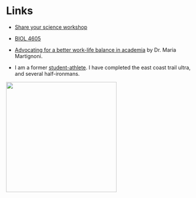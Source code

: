 # Links {-}

- [Share your science workshop](https://rpubs.com/ahurford/972071)

- [BIOL 4605](https://davidcschneider.github.io/StatisticalScience/LNotes/Pt1.html)

- [Advocating for a better work-life balance in academia](https://thefemalescientist.com/portrait/maria-martignoni/3111/go-for-it/) by Dr. Maria Martignoni.

- I am a former [student-athlete](https://youtube.com/clip/Ugkxz7WysQ5wcUwP5XGW2LUH3N_BghyDQDFN). I have completed the east coast trail ultra, and several half-ironmans.

![](photos/Gros_Morne.jpg){height=300} 


